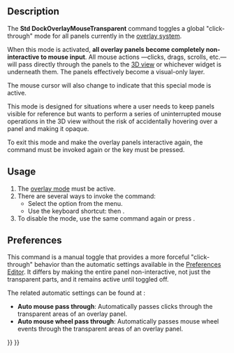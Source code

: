 <languages/>
<translate>

<!--T:1-->
{{Docnav
|[[Std_DockOverlayToggleTransparent|DockOverlayToggleTransparent]]
|[[Std_DockOverlayToggleLeft|DockOverlayToggleLeft]]
|[[Std_View_Menu|Std View Menu]]
|IconL=
|IconR=Std_DockOverlayToggleLeft.svg
|IconC=Freecad.svg
}}

<!--T:2-->
{{GuiCommand
|Name=Std DockOverlayMouseTransparent
|MenuLocation=View → Dock panel overlay → Bypass mouse events in docked overlay windows
|Workbenches=All
|Shortcut={{KEY|T}} {{KEY|T}}
|Version=1.0
|SeeAlso=[[Std_DockOverlayAll]]
}}

==Description== <!--T:3-->

<!--T:4-->
The '''Std DockOverlayMouseTransparent''' command toggles a global "click-through" mode for all panels currently in the [[Std_DockOverlayAll|overlay system]].

<!--T:5-->
When this mode is activated, '''all overlay panels become completely non-interactive to mouse input'''. All mouse actions —clicks, drags, scrolls, etc.— will pass directly through the panels to the [[3D_view|3D view]] or whichever widget is underneath them. The panels effectively become a visual-only layer.

<!--T:6-->
The mouse cursor will also change to indicate that this special mode is active.

<!--T:7-->
This mode is designed for situations where a user needs to keep panels visible for reference but wants to perform a series of uninterrupted mouse operations in the 3D view without the risk of accidentally hovering over a panel and making it opaque.

<!--T:8-->
To exit this mode and make the overlay panels interactive again, the command must be invoked again or the {{KEY|Esc}} key must be pressed.

==Usage== <!--T:9-->

<!--T:10-->
# The [[Std_DockOverlayAll|overlay mode]] must be active.
# There are several ways to invoke the command:
#* Select the {{MenuCommand|View → Dock panel overlay → Bypass mouse events in docked overlay windows}} option from the menu.
#* Use the keyboard shortcut: {{KEY|T}} then {{KEY|T}}.
# To disable the mode, use the same command again or press {{KEY|Esc}}.

==Preferences== <!--T:11-->

<!--T:12-->
This command is a manual toggle that provides a more forceful "click-through" behavior than the automatic settings available in the [[Preferences_Editor|Preferences Editor]]. It differs by making the entire panel non-interactive, not just the transparent parts, and it remains active until toggled off.

<!--T:13-->
The related automatic settings can be found at {{MenuCommand|Edit → Preferences... → Display → UI → Overlay}}:
* '''Auto mouse pass through''': Automatically passes clicks through the transparent areas of an overlay panel.
* '''Auto mouse wheel pass through''': Automatically passes mouse wheel events through the transparent areas of an overlay panel.


<!--T:14-->
{{Docnav
|[[Std_DockOverlayToggleTransparent|DockOverlayToggleTransparent]]
|[[Std_DockOverlayToggleLeft|DockOverlayToggleLeft]]
|[[Std_View_Menu|Std View Menu]]
|IconL=
|IconR=Std_DockOverlayToggleLeft.svg
|IconC=Freecad.svg
}}

</translate>
{{Std_Base_navi{{#translation:}}}}
{{Userdocnavi{{#translation:}}}}